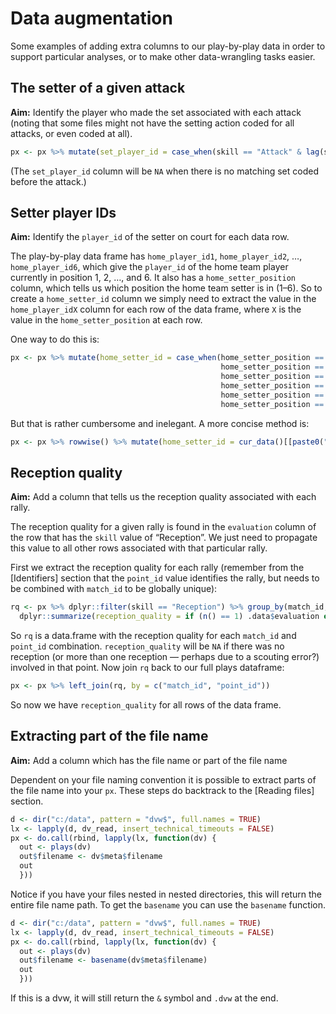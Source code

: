 # Data augmentation

Some examples of adding extra columns to our play-by-play data in order to support particular analyses, or to make other data-wrangling tasks easier.

## The setter of a given attack

**Aim:** Identify the player who made the set associated with each attack (noting that some files might not have the setting action coded for all attacks, or even coded at all).

```r
px <- px %>% mutate(set_player_id = case_when(skill == "Attack" & lag(skill) == "Set" & team == lag(team) ~ lag(player_id))
```

(The `set_player_id` column will be `NA` when there is no matching set coded before the attack.)

## Setter player IDs

**Aim:** Identify the `player_id` of the setter on court for each data row.

The play-by-play data frame has `home_player_id1`, `home_player_id2`, ..., `home_player_id6`, which give the `player_id` of the home team player currently in position 1, 2, ..., and 6. It also has a `home_setter_position` column, which tells us which position the home team setter is in (1--6). So to create a `home_setter_id` column we simply need to extract the value in the `home_player_idX` column for each row of the data frame, where `X` is the value in the `home_setter_position` at each row.

One way to do this is:

```r
px <- px %>% mutate(home_setter_id = case_when(home_setter_position == 1 ~ home_player_id1,
                                               home_setter_position == 2 ~ home_player_id2,
                                               home_setter_position == 3 ~ home_player_id3,
                                               home_setter_position == 4 ~ home_player_id4,
                                               home_setter_position == 5 ~ home_player_id5,
                                               home_setter_position == 6 ~ home_player_id6))
```

But that is rather cumbersome and inelegant. A more concise method is:

```r
px <- px %>% rowwise() %>% mutate(home_setter_id = cur_data()[[paste0("home_player_id", home_setter_position)]]) %>% ungroup
```

## Reception quality

**Aim:** Add a column that tells us the reception quality associated with each rally.

The reception quality for a given rally is found in the `evaluation` column of the row that has the `skill` value of "Reception". We just need to propagate this value to all other rows associated with that particular rally.

First we extract the reception quality for each rally (remember from the [Identifiers] section that the `point_id` value identifies the rally, but needs to be combined with `match_id` to be globally unique):

```r
rq <- px %>% dplyr::filter(skill == "Reception") %>% group_by(match_id, point_id) %>%
  dplyr::summarize(reception_quality = if (n() == 1) .data$evaluation else NA_character_) %>% ungroup
```

So `rq` is a data.frame with the reception quality for each `match_id` and `point_id` combination. `reception_quality` will be `NA` if there was no reception (or more than one reception --- perhaps due to a scouting error?) involved in that point. Now join `rq` back to our full plays dataframe:

```r
px <- px %>% left_join(rq, by = c("match_id", "point_id"))
```

So now we have `reception_quality` for all rows of the data frame.

## Extracting part of the file name

**Aim:** Add a column which has the file name or part of the file name

Dependent on your file naming convention it is possible to extract parts of the file name into your `px`. These steps do backtrack to the [Reading files] section.

```r
d <- dir("c:/data", pattern = "dvw$", full.names = TRUE)
lx <- lapply(d, dv_read, insert_technical_timeouts = FALSE)
px <- do.call(rbind, lapply(lx, function(dv) {
  out <- plays(dv)
  out$filename <- dv$meta$filename
  out
  }))
```

Notice if you have your files nested in nested directories, this will return the entire file name path. To get the `basename` you can use the `basename` function.

```r
d <- dir("c:/data", pattern = "dvw$", full.names = TRUE)
lx <- lapply(d, dv_read, insert_technical_timeouts = FALSE)
px <- do.call(rbind, lapply(lx, function(dv) {
  out <- plays(dv)
  out$filename <- basename(dv$meta$filename)
  out
  }))
```

If this is a dvw, it will still return the `&` symbol and `.dvw` at the end.
